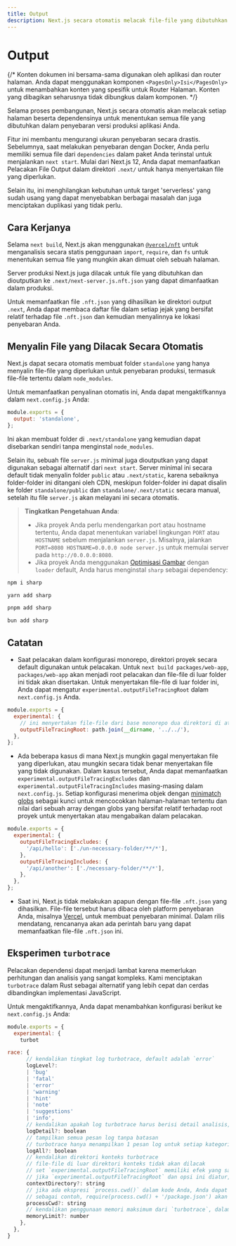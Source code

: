 ```yaml
---
title: Output
description: Next.js secara otomatis melacak file-file yang dibutuhkan oleh setiap halaman untuk memudahkan penyebaran aplikasi Anda. Pelajari bagaimana cara kerjanya di sini.
---
```


# Output

{/* Konten dokumen ini bersama-sama digunakan oleh aplikasi dan router halaman. Anda dapat menggunakan komponen `<PagesOnly>Isi</PagesOnly>` untuk menambahkan konten yang spesifik untuk Router Halaman. Konten yang dibagikan seharusnya tidak dibungkus dalam komponen. */}

Selama proses pembangunan, Next.js secara otomatis akan melacak setiap halaman beserta dependensinya untuk menentukan semua file yang dibutuhkan dalam penyebaran versi produksi aplikasi Anda.

Fitur ini membantu mengurangi ukuran penyebaran secara drastis. Sebelumnya, saat melakukan penyebaran dengan Docker, Anda perlu memiliki semua file dari `dependencies` dalam paket Anda terinstal untuk menjalankan `next start`. Mulai dari Next.js 12, Anda dapat memanfaatkan Pelacakan File Output dalam direktori `.next/` untuk hanya menyertakan file yang diperlukan.

Selain itu, ini menghilangkan kebutuhan untuk target 'serverless' yang sudah usang yang dapat menyebabkan berbagai masalah dan juga menciptakan duplikasi yang tidak perlu.

## Cara Kerjanya

Selama `next build`, Next.js akan menggunakan [`@vercel/nft`](https://github.com/vercel/nft) untuk menganalisis secara statis penggunaan `import`, `require`, dan `fs` untuk menentukan semua file yang mungkin akan dimuat oleh sebuah halaman.

Server produksi Next.js juga dilacak untuk file yang dibutuhkan dan dioutputkan ke `.next/next-server.js.nft.json` yang dapat dimanfaatkan dalam produksi.

Untuk memanfaatkan file `.nft.json` yang dihasilkan ke direktori output `.next`, Anda dapat membaca daftar file dalam setiap jejak yang bersifat relatif terhadap file `.nft.json` dan kemudian menyalinnya ke lokasi penyebaran Anda.

## Menyalin File yang Dilacak Secara Otomatis

Next.js dapat secara otomatis membuat folder `standalone` yang hanya menyalin file-file yang diperlukan untuk penyebaran produksi, termasuk file-file tertentu dalam `node_modules`.

Untuk memanfaatkan penyalinan otomatis ini, Anda dapat mengaktifkannya dalam `next.config.js` Anda:

```js filename="next.config.js"
module.exports = {
  output: 'standalone',
};
```

Ini akan membuat folder di `.next/standalone` yang kemudian dapat disebarkan sendiri tanpa menginstal `node_modules`.

Selain itu, sebuah file `server.js` minimal juga dioutputkan yang dapat digunakan sebagai alternatif dari `next start`. Server minimal ini secara default tidak menyalin folder `public` atau `.next/static`, karena sebaiknya folder-folder ini ditangani oleh CDN, meskipun folder-folder ini dapat disalin ke folder `standalone/public` dan `standalone/.next/static` secara manual, setelah itu file `server.js` akan melayani ini secara otomatis.

> **Tingkatkan Pengetahuan Anda**:
>
> - Jika proyek Anda perlu mendengarkan port atau hostname tertentu, Anda dapat menentukan variabel lingkungan `PORT` atau `HOSTNAME` sebelum menjalankan `server.js`. Misalnya, jalankan `PORT=8080 HOSTNAME=0.0.0.0 node server.js` untuk memulai server pada `http://0.0.0.0:8080`.
> - Jika proyek Anda menggunakan [Optimisasi Gambar](/docs/app/building-your-application/optimizing/images) dengan `loader` default, Anda harus menginstal `sharp` sebagai dependency:

```bash filename="Terminal"
npm i sharp
```

```bash filename="Terminal"
yarn add sharp
```

```bash filename="Terminal"
pnpm add sharp
```

```bash filename="Terminal"
bun add sharp
```

## Catatan

- Saat pelacakan dalam konfigurasi monorepo, direktori proyek secara default digunakan untuk pelacakan. Untuk `next build packages/web-app`, `packages/web-app` akan menjadi root pelacakan dan file-file di luar folder ini tidak akan disertakan. Untuk menyertakan file-file di luar folder ini, Anda dapat mengatur `experimental.outputFileTracingRoot` dalam `next.config.js` Anda.

```js filename="packages/web-app/next.config.js"
module.exports = {
  experimental: {
    // ini menyertakan file-file dari base monorepo dua direktori di atasnya
    outputFileTracingRoot: path.join(__dirname, '../../'),
  },
};
```

- Ada beberapa kasus di mana Next.js mungkin gagal menyertakan file yang diperlukan, atau mungkin secara tidak benar menyertakan file yang tidak digunakan. Dalam kasus tersebut, Anda dapat memanfaatkan `experimental.outputFileTracingExcludes` dan `experimental.outputFileTracingIncludes` masing-masing dalam `next.config.js`. Setiap konfigurasi menerima objek dengan [minimatch globs](https://www.npmjs.com/package/minimatch) sebagai kunci untuk mencocokkan halaman-halaman tertentu dan nilai dari sebuah array dengan globs yang bersifat relatif terhadap root proyek untuk menyertakan atau mengabaikan dalam pelacakan.

```js filename="next.config.js"
module.exports = {
  experimental: {
    outputFileTracingExcludes: {
      '/api/hello': ['./un-necessary-folder/**/*'],
    },
    outputFileTracingIncludes: {
      '/api/another': ['./necessary-folder/**/*'],
    },
  },
};
```

- Saat ini, Next.js tidak melakukan apapun dengan file-file `.nft.json` yang dihasilkan. File-file tersebut harus dibaca oleh platform penyebaran Anda, misalnya [Vercel](https://vercel.com), untuk membuat penyebaran minimal. Dalam rilis mendatang, rencananya akan ada perintah baru yang dapat memanfaatkan file-file `.nft.json` ini.

## Eksperimen `turbotrace`

Pelacakan dependensi dapat menjadi lambat karena memerlukan perhitungan dan analisis yang sangat kompleks. Kami menciptakan `turbotrace` dalam Rust sebagai alternatif yang lebih cepat dan cerdas dibandingkan implementasi JavaScript.

Untuk mengaktifkannya, Anda dapat menambahkan konfigurasi berikut ke `next.config.js` Anda:

```js filename="next.config.js"
module.exports = {
  experimental: {
    turbot

race: {
      // kendalikan tingkat log turbotrace, default adalah `error`
      logLevel?:
      | 'bug'
      | 'fatal'
      | 'error'
      | 'warning'
      | 'hint'
      | 'note'
      | 'suggestions'
      | 'info',
      // kendalikan apakah log turbotrace harus berisi detail analisis, default adalah `false`
      logDetail?: boolean
      // tampilkan semua pesan log tanpa batasan
      // turbotrace hanya menampilkan 1 pesan log untuk setiap kategori secara default
      logAll?: boolean
      // kendalikan direktori konteks turbotrace
      // file-file di luar direktori konteks tidak akan dilacak
      // set `experimental.outputFileTracingRoot` memiliki efek yang sama
      // jika `experimental.outputFileTracingRoot` dan opsi ini diatur, maka `experimental.turbotrace.contextDirectory` akan digunakan
      contextDirectory?: string
      // jika ada ekspresi `process.cwd()` dalam kode Anda, Anda dapat mengatur opsi ini untuk memberi tahu `turbotrace` nilai dari `process.cwd()` saat melacak.
      // sebagai contoh, require(process.cwd() + '/package.json') akan dilacak sebagai require('/path/to/cwd/package.json')
      processCwd?: string
      // kendalikan penggunaan memori maksimum dari `turbotrace`, dalam `MB`, default adalah `6000`.
      memoryLimit?: number
    },
  },
}
```
